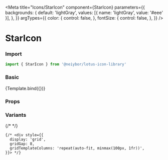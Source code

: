 
<Meta
  title="Icons/StarIcon"
  component={StarIcon}
  parameters={{
    backgrounds: {
      default: 'lightGray',
      values: [{ name: 'lightGray', value: '#eee' }],
    },
  }}
  argTypes={{
    color: {
      control: false,
    },
    fontSize: {
      control: false,
    },
  }}
/>


# StarIcon

<Description of={StarIcon} />

### Import

```ts
import { StarIcon } from '@neiybor/lotus-icon-library'
```

### Basic

<Canvas>
  <Story name="Simple">
    {Template.bind({})}
  </Story>
</Canvas>

### Props

<ArgsTable story="Simple" />

### Variants

<Canvas>
  <Story name="Variants">
    <div style={{ display: 'flex', gap: 20 }}>
      {/* <StarIcon color="gold" fontSize="100px" /> */}
      <StarIcon />
    </div>
  </Story>
</Canvas>

    {/* <div style={{
      display: 'grid',
      gridGap: 8,
      gridTemplateColumns: 'repeat(auto-fit, minmax(100px, 1fr))',
    }}> */}